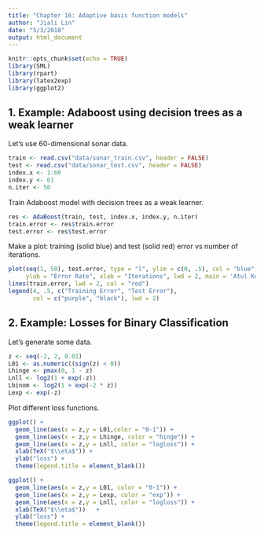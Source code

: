 ```yaml
---
title: "Chapter 16: Adaptive basis function models"
author: "Jiali Lin"
date: "5/3/2018"
output: html_document
---
```


```r
knitr::opts_chunk$set(echo = TRUE)
library(SML)
library(rpart)
library(latex2exp)
library(ggplot2)
```

## 1. Example: Adaboost using decision trees as a weak learner

Let's use 60-dimensional sonar data.

```r
train <- read.csv("data/sonar_train.csv", header = FALSE)
test <- read.csv("data/sonar_test.csv", header = FALSE)
index.x <- 1:60
index.y <- 61
n.iter <- 50
```

Train Adaboost model with decision trees as a weak learner.
```r
res <- AdaBoost(train, test, index.x, index.y, n.iter)
train.error <- res$train.error
test.error <- res$test.error
```

Make a plot: training (solid blue) and test (solid red) error vs number of iterations.

```r
plot(seq(1, 50), test.error, type = "l", ylim = c(0, .5), col = "blue",
     ylab = "Error Rate", xlab = "Iterations", lwd = 2, main = 'Atul Kumar')
lines(train.error, lwd = 2, col = "red")
legend(4, .5, c("Training Error", "Test Error"), 
       col = c("purple", "black"), lwd = 2)
```

## 2. Example: Losses for Binary Classification

Let's generate some data.

```r
z <- seq(-2, 2, 0.01)
L01 <- as.numeric((sign(z) < 0))
Lhinge <- pmax(0, 1 - z)
Lnll <- log2(1 + exp(-z))
Lbinom <- log2(1 + exp(-2 * z))
Lexp <- exp(-z)
```

Plot different loss functions.

```r
ggplot() + 
  geom_line(aes(x = z,y = L01,color = "0-1")) + 
  geom_line(aes(x = z,y = Lhinge, color = "hinge")) + 
  geom_line(aes(x = z,y = Lnll, color = "logloss")) + 
  xlab(TeX("$\\eta$")) + 
  ylab("loss") + 
  theme(legend.title = element_blank())

ggplot() + 
  geom_line(aes(x = z,y = L01, color = "0-1")) + 
  geom_line(aes(x = z,y = Lexp, color = "exp")) + 
  geom_line(aes(x = z,y = Lnll, color = "logloss")) + 
  xlab(TeX("$\\eta$"))   + 
  ylab("loss") + 
  theme(legend.title = element_blank())
```